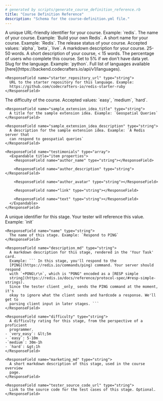 ```yaml
---
# generated by scripts/generate_course_definition_reference.rb
title: "Course Definition Reference"
description: "Schema for the course-definition.yml file."
---
```


<ResponseField name="slug" type="string">
  A unique URL-friendly identifier for your course. Example: `redis`.
</ResponseField>

<ResponseField name="name" type="string">
  The name of your course. Example: `Build your own Redis`.
</ResponseField>

<ResponseField name="short_name" type="string">
  A short name for your course. Example: `Redis`.
</ResponseField>

<ResponseField name="release_status" type="string">
  The release status of your course. Accepted values: `alpha`, `beta`, `live`.
</ResponseField>

<ResponseField name="description_md" type="string">
  A markdown description for your course. 25-50 words.
</ResponseField>

<ResponseField name="short_description_md" type="string">
  A short description of your course, &lt; 15 words.
</ResponseField>

<ResponseField name="completion_percentage" type="integer">
  The percentage of users who complete this course. Set to 5% if we don't have
  data yet.
</ResponseField>

<ResponseField name="languages" type="array">
  <Expandable title="item properties">
    <ResponseField name="slug" type="string">
      Slug for the language. Example: `python`. Full list of languages available
      [here](https://backend.codecrafters.io/api/v1/languages).
    </ResponseField>

    <ResponseField name="starter_repository_url" type="string">
      URL to the starter repository for this language. Example:
      https://github.com/codecrafters-io/redis-starter-ruby
    </ResponseField>

  </Expandable>
</ResponseField>

<ResponseField name="marketing" type="object">
  <Expandable title="properties">
    <ResponseField name="difficulty" type="string">
      The difficulty of the course. Accepted values: `easy`, `medium`, `hard`.
    </ResponseField>

    <ResponseField name="sample_extension_idea_title" type="string">
      A title for the sample extension idea. Example: `Geospatial Queries`
    </ResponseField>

    <ResponseField name="sample_extension_idea_description" type="string">
      A description for the sample extension idea. Example: `A Redis server that
      can respond to geospatial queries`
    </ResponseField>

    <ResponseField name="testimonials" type="array">
      <Expandable title="item properties">
        <ResponseField name="author_name" type="string"></ResponseField>

        <ResponseField name="author_description" type="string"></ResponseField>

        <ResponseField name="author_avatar" type="string"></ResponseField>

        <ResponseField name="link" type="string"></ResponseField>

        <ResponseField name="text" type="string"></ResponseField>
      </Expandable>
    </ResponseField>

  </Expandable>
</ResponseField>

<ResponseField name="stages" type="array">
  <Expandable title="item properties">
    <ResponseField name="slug" type="string">
      A unique identifier for this stage. Your tester will reference this value.
      Example: `init`
    </ResponseField>

    <ResponseField name="name" type="string">
      The name of this stage. Example: `Respond to PING`
    </ResponseField>

    <ResponseField name="description_md" type="string">
      A markdown description for this stage, rendered in the 'Your Task' card.
      Example: ``` In this stage, you'll respond to the
      [PING](https://redis.io/commands/ping) command. Your server should respond
      with `+PONG\r\n`, which is "PONG" encoded as a [RESP simple
      string](https://redis.io/docs/reference/protocol-spec/#resp-simple-strings).
      Since the tester client _only_ sends the PING command at the moment, it's
      okay to ignore what the client sends and hardcode a response. We'll get to
      parsing client input in later stages. ```
    </ResponseField>

    <ResponseField name="difficulty" type="string">
      A difficulty rating for this stage, from the perspective of a proficient
      programmer.
    - `very_easy`: &lt;5m
    - `easy`: 5-10m
    -`medium`: 30m-1h
    - `hard`: &gt;1h
    </ResponseField>

    <ResponseField name="marketing_md" type="string">
      A short markdown description of this stage, used in the course overview
      page.
    </ResponseField>

    <ResponseField name="tester_source_code_url" type="string">
      Link to the source code for the test cases of this stage. Optional.
    </ResponseField>

  </Expandable>
</ResponseField>
